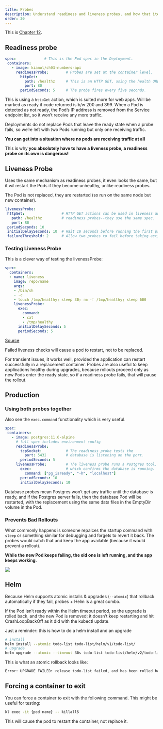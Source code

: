 ```yaml
---
title: Probes
description: Understand readiness and liveness probes, and how that iteracts with Helm to protect you against deploying bugs.
order: 20
---
```


This is [Chapter 12](https://livebook.manning.com/book/learn-kubernetes-in-a-month-of-lunches/chapter-12).

## Readiness probe

```yaml
spec:             # This is the Pod spec in the Deployment.
 containers:
   - image: kiamol/ch03-numbers-api
     readinessProbe:        # Probes are set at the container level.
       httpGet:
         path: /healthz     # This is an HTTP GET, using the health URL.
         port: 80       
       periodSeconds: 5     # The probe fires every five seconds.
```

This is using a `httpGet` action, which is suited more for web apps.  Will be marked as ready if code returned is b/w 200 and 399.  When a Pod is detected as not ready, the Pod’s IP address is removed from the Service endpoint list, so it won’t receive any more traffic.

:::{.callout-warning}
Deployments do not replace Pods that leave the ready state when a probe fails, so we’re left with two Pods running but only one receiving traffic.

**You can get into a situation where no pods are receiving traffic at all**

:::


This is why **you absolutely have to have a liveness probe, a readiness probe on its own is dangerous!**

## Liveness Probe

Uses the same mechanism as readiness probes, it even looks the same, but it wil restart the Pods if they become unhealthy, unlike readiness probes.  

The Pod is not replaced, they are restarted (so run on the same node but  new container).  

```yaml
livenessProbe:
 httpGet:                 # HTTP GET actions can be used in liveness and
   path: /healthz         # readiness probes--they use the same spec.
   port: 80
 periodSeconds: 10        
 initialDelaySeconds: 10  # Wait 10 seconds before running the first probe.
 failureThreshold: 2      # Allow two probes to fail before taking action.
```

### Testing Liveness Probe


This is a clever way of testing the livenessProbe:

```yaml
spec:
  containers:
  - name: liveness
    image: repo/name
    args:
    - /bin/sh
    - -c
    - touch /tmp/healthy; sleep 30; rm -f /tmp/healthy; sleep 600
    livenessProbe:
      exec:
        command:
        - cat
        - /tmp/healthy
      initialDelaySeconds: 5
      periodSeconds: 5
```
[Source](https://kubernetes.io/docs/tasks/configure-pod-container/configure-liveness-readiness-startup-probes/#define-a-liveness-command)

Failed liveness checks will cause a pod to restart, not to be replaced.

For transient issues, it works well, provided the application can restart successfully in a replacement container. Probes are also useful to keep applications healthy during upgrades, because rollouts proceed only as new Pods enter the ready state, so if a readiness probe fails, that will pause the rollout.

## Production

### Using both probes together

Also see the `exec.command` functionality which is very useful.

```.yaml
spec:             
 containers:
   - image: postgres:11.6-alpine
     # full spec includes environment config
     readinessProbe:
       tcpSocket:           # The readiness probe tests the
         port: 5432         # database is listening on the port.
       periodSeconds: 5
     livenessProbe:         # The liveness probe runs a Postgres tool,
       exec:                # which confirms the database is running.
         command: ["pg_isready", "-h", "localhost"]
       periodSeconds: 10
       initialDelaySeconds: 10
```

Database probes mean Postgres won’t get any traffic until the database is ready, and if the Postgres server fails, then the database Pod will be restarted, with the replacement using the same data files in the EmptyDir volume in the Pod.

### Prevents Bad Rollouts

What commonly happens is someone repalces the startup command with `sleep` or something similar for debugging and forgets to revert it back.  The probes would catch that and keep the app available (because it would prevent a rollout).

**While the new Pod keeps failing, the old one is left running, and the app keeps working.**

![](2022-12-20-11-40-28.png)

## Helm

Because Helm supports atomic installs & upgrades (`--atomic`) that rollback automatically if they fail, probes + Helm is a great combo. 

If the Pod isn’t ready within the Helm timeout period, so the upgrade is rolled back, and the new Pod is removed; it doesn’t keep restarting and hit CrashLoopBackOff as it did with the kubectl update.

Just a reminder: this is how to do a helm install and an upgrade

```bash
# install
helm install --atomic todo-list todo-list/helm/v1/todo-list/
# upgrade
helm upgrade --atomic --timeout 30s todo-list todo-list/helm/v2/todo-list/
```

This is what an atomic rollback looks like:

```txt
Error: UPGRADE FAILED: release todo-list failed, and has been rolled back due to atomic being set: timed out waiting for the condition
```

## Forcing a container to exit

You can force a container to exit with the following command.  This might be useful for testing:

```bash
kl exec -it {pod name} -- killall5
```

This will cause the pod to restart the container, not replace it.

